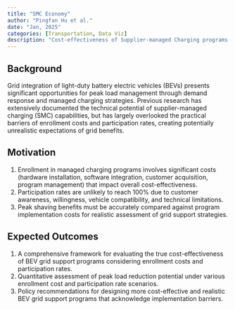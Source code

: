 ```yaml
---
title: "SMC Economy"
author: "Pingfan Hu et al."
date: "Jan, 2025"
categories: [Transportation, Data Viz]
description: "Cost-effectiveness of Supplier-managed Charging programs."
---
```


## Background

Grid integration of light-duty battery electric vehicles (BEVs) presents significant opportunities for peak load management through demand response and managed charging strategies. Previous research has extensively documented the technical potential of supplier-managed charging (SMC) capabilities, but has largely overlooked the practical barriers of enrollment costs and participation rates, creating potentially unrealistic expectations of grid benefits.

## Motivation

1. Enrollment in managed charging programs involves significant costs (hardware installation, software integration, customer acquisition, program management) that impact overall cost-effectiveness.
2. Participation rates are unlikely to reach 100% due to customer awareness, willingness, vehicle compatibility, and technical limitations.
3. Peak shaving benefits must be accurately compared against program implementation costs for realistic assessment of grid support strategies.

## Expected Outcomes

1. A comprehensive framework for evaluating the true cost-effectiveness of BEV grid support programs considering enrollment costs and participation rates.
2. Quantitative assessment of peak load reduction potential under various enrollment cost and participation rate scenarios.
3. Policy recommendations for designing more cost-effective and realistic BEV grid support programs that acknowledge implementation barriers.